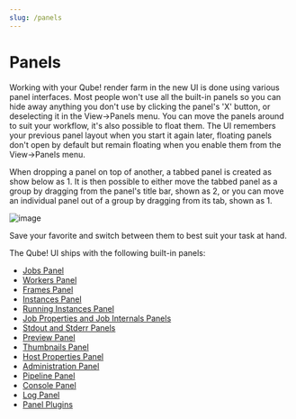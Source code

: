 ```yaml
---
slug: /panels
---
```


# Panels

Working with your Qube! render farm in the new UI is done using various
panel interfaces. Most people won't use all the built-in panels so you
can hide away anything you don't use by clicking the panel's 'X'
button, or deselecting it in the View-\>Panels menu. You can move the
panels around to suit your workflow, it's also possible to float them.
The UI remembers your previous panel layout when you start it again
later, floating panels don't open by default but remain floating when
you enable them from the View-\>Panels menu.

When dropping a panel on top of another, a tabbed panel is created as
show below as 1. It is then possible to either move the tabbed panel as
a group by dragging from the panel's title bar, shown as 2, or you can
move an individual panel out of a group by dragging from its tab, shown
as 1.

![image](img/6750f10085638e457e28f3d9c6da0dfa09f5d169.png)

Save your favorite and switch between them to best suit your task at
hand.

The Qube! UI ships with the following built-in panels:

- [Jobs Panel](users-guide/qube-ui/panels/Jobs+Panel)
- [Workers Panel](users-guide/qube-ui/panels/Workers+Panel)
- [Frames Panel](users-guide/qube-ui/panels/Frames+Panel)
- [Instances Panel](users-guide/qube-ui/panels/Instances+Panel)
- [Running Instances Panel](users-guide/qube-ui/panels/Running+Instances+Panel)
- [Job Properties and Job Internals Panels](users-guide/qube-ui/panels/Job+Properties+and+Job+Internals+Panels)
- [Stdout and Stderr Panels](users-guide/qube-ui/panels/Stdout+and+Stderr+Panels)
- [Preview Panel](users-guide/qube-ui/panels/Preview+Panel)
- [Thumbnails Panel](users-guide/qube-ui/panels/Thumbnails+Panel)
- [Host Properties Panel](users-guide/qube-ui/panels/Host+Properties+Panel)
- [Administration Panel](users-guide/qube-ui/panels/Administration+Panel)
- [Pipeline Panel](users-guide/qube-ui/panels/Pipeline+Panel)
- [Console Panel](users-guide/qube-ui/panels/Console+Panel)
- [Log Panel](users-guide/qube-ui/panels/Log+Panel)
- [Panel Plugins](users-guide/qube-ui/panels/Panel+Plugins)
